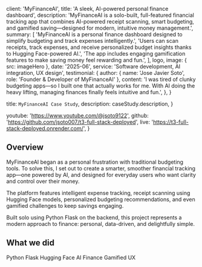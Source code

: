 
  client: 'MyFinanceAI',
  title: 'A sleek, AI-powered personal finance dashboard',
  description:
    'MyFinanceAI is a solo-built, full-featured financial tracking app that combines AI-powered receipt scanning, smart budgeting, and gamified saving—designed for modern, intuitive money management.',
  summary: [
    'MyFinanceAI is a personal finance dashboard designed to simplify budgeting and track expenses intelligently.',
    'Users can scan receipts, track expenses, and receive personalized budget insights thanks to Hugging Face-powered AI.',
    'The app includes engaging gamification features to make saving money feel rewarding and fun.',
  ],
  logo,
  image: { src: imageHero },
  date: '2025-06',
  service: 'Software development, AI integration, UX design',
  testimonial: {
    author: { name: 'Jose Javier Soto', role: 'Founder & Developer of MyFinanceAI' },
    content:
      'I was tired of clunky budgeting apps—so I built one that actually works for me. With AI doing the heavy lifting, managing finances finally feels intuitive and fun.',
  },
}

  title: `MyFinanceAI Case Study`,
  description: caseStudy.description,
}


  youtube: 'https://www.youtube.com/@jsoto9122',
  github: 'https://github.com/jsoto007/t3-full-stack-deployed',
  live: 'https://t3-full-stack-deployed.onrender.com/',
}

## Overview

MyFinanceAI began as a personal frustration with traditional budgeting tools. To solve this, I set out to create a smarter, smoother financial tracking app—one powered by AI, and designed for everyday users who want clarity and control over their money.

The platform features intelligent expense tracking, receipt scanning using Hugging Face models, personalized budgeting recommendations, and even gamified challenges to keep savings engaging.

Built solo using Python Flask on the backend, this project represents a modern approach to finance: personal, data-driven, and delightfully simple.

## What we did

<TagList>
  <TagListItem>Python Flask</TagListItem>
  <TagListItem>Hugging Face</TagListItem>
  <TagListItem>AI Finance</TagListItem>
  <TagListItem>Gamified UX</TagListItem>
</TagList>



<StatList>
  <StatListItem value="100%" label="Solo-built project" />
  <StatListItem value="5 mo" label="Target completion time" />
  <StatListItem value="AI" label="Smart budgeting engine" />
  <StatListItem value="Real-time" label="Expense tracking" />
</StatList>

